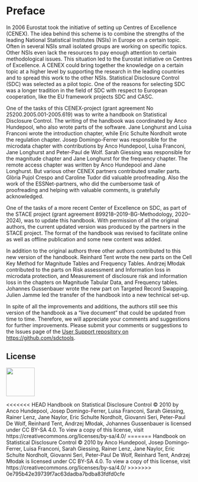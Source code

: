 <!--
> *High level description of why we need to consider SDC\
> Overview of process one must go through when protecting outputs\
> The trade-off between SDC measures, information loss and risk.\
> Description of different types of outputs\
> How handbook should be used\
> Also mention the glossary\
> Author: Jane and Luisa*
-->

# Preface {.unnumbered}

In 2006 Eurostat took the initiative of setting up Centres of Excellence (CENEX). The idea behind this scheme is to combine the strengths of the leading National Statistical Institutes (NSIs) in Europe on a certain topic. Often in several NSIs small isolated groups are working on specific topics. Other NSIs even lack the resources to pay enough attention to certain methodological issues. This situation led to the Eurostat initiative on Centres of Excellence. A CENEX could bring together the knowledge on a certain topic at a higher level by supporting the research in the leading countries and to spread this work to the other NSIs. Statistical Disclosure Control (SDC) was selected as a pilot topic. One of the reasons for selecting SDC was a longer tradition in the field of SDC with respect to European cooperation, like the EU framework projects SDC and CASC.

One of the tasks of this CENEX-project (grant agreement No 25200.2005.001-2005.619) was to write a handbook on Statistical Disclosure Control. The writing of the handbook was coordinated by Anco Hundepool, who also wrote parts of the software. Jane Longhurst and Luisa Franconi wrote the introduction chapter, while Eric Schulte Nordholt wrote the regulation chapter. Josep Domingo-Ferrer was responsible for the microdata chapter with contributions by Anco Hundepool, Luisa Franconi, Jane Longhurst and Peter-Paul de Wolf. Sarah Giessing was responsible for the magnitude chapter and Jane Longhurst for the frequency chapter. The remote access chapter was written by Anco Hundepool and Jane Longhurst. But various other CENEX partners contributed smaller parts. Glòria Pujol Crespo and Caroline Tudor did valuable proofreading. Also the work of the ESSNet-partners, who did the cumbersome task of proofreading and helping with valuable comments, is gratefully acknowledged.

One of the tasks of a more recent Center of Excellence on SDC, as part of the STACE project (grant agreement 899218–2019-BG-Methodology, 2020–2024), was to update this handbook. With permission of all the original authors, the current updated version was produced by the partners in the STACE project. The format of the handbook was revised to facilitate online as well as offline publication and some new content was added.

In addition to the original authors three other authors contributed to this new version of the handbook. Reinhard Tent wrote the new parts on the Cell Key Method for Magnitude Tables and Frequency Tables. Andrzej Młodak contributed to the parts on Risk assessment and Information loss in microdata protection, and Measurement of disclosure risk and information loss in the chapters on Magnitude Tabular Data, and Frequency tables. Johannes Gussenbauer wrote the new part on Targeted Record Swapping. Julien Jamme led the transfer of the handbook into a new technical set-up.

In spite of all the improvements and additions, the authors still see this version of the handbook as a “live document” that could be updated from time to time. Therefore, we will appreciate your comments and suggestions for further improvements. Please submit your comments or suggestions to the Issues page of the [[User Support repository on https://github.com/sdctools]{.underline}](https://github.com/sdctools/UserSupport).

<!--
The authors see this version of the handbook only as an intermediate version of a book that hopefully will be used and expanded in the future. Therefore we will appreciate your comments and suggestions for improvements. Please send your comments to Anco Hundepool, Statistics Netherlands, P.O. Box 24500, 2490 HA The Hague, The Netherlands, email: [[aj.hundepool\@cbs.nl]{.underline}](mailto:aj.hundepool@cbs.nl?subject=SDC-Handbook).
-->

## License
![](Images/media/by-sa.png){width="0.8in"}

<<<<<<< HEAD
 Handbook on Statistical Disclosure Control © 2010 by Anco Hundepool, Josep Domingo-Ferrer, Luisa Franconi, Sarah Giessing, Rainer Lenz, Jane Naylor, Eric Schulte Nordholt, Giovanni Seri, Peter-Paul De Wolf, Reinhard Tent, Andrzej Młodak, Johannes Gussenbauer is licensed under CC BY-SA 4.0. To view a copy of this license, visit https://creativecommons.org/licenses/by-sa/4.0/
=======
Handbook on Statistical Disclosure Control © 2010 by Anco Hundepool, Josep Domingo-Ferrer, Luisa Franconi, Sarah Giessing, Rainer Lenz, Jane Naylor, Eric Schulte Nordholt, Giovanni Seri, Peter-Paul De Wolf, Reinhard Tent, Andrzej Młodak is licensed under CC BY-SA 4.0. To view a copy of this license, visit https://creativecommons.org/licenses/by-sa/4.0/
>>>>>>> 0e795b42e39739f7ac63dadba7bdba83fdfd0cfe

